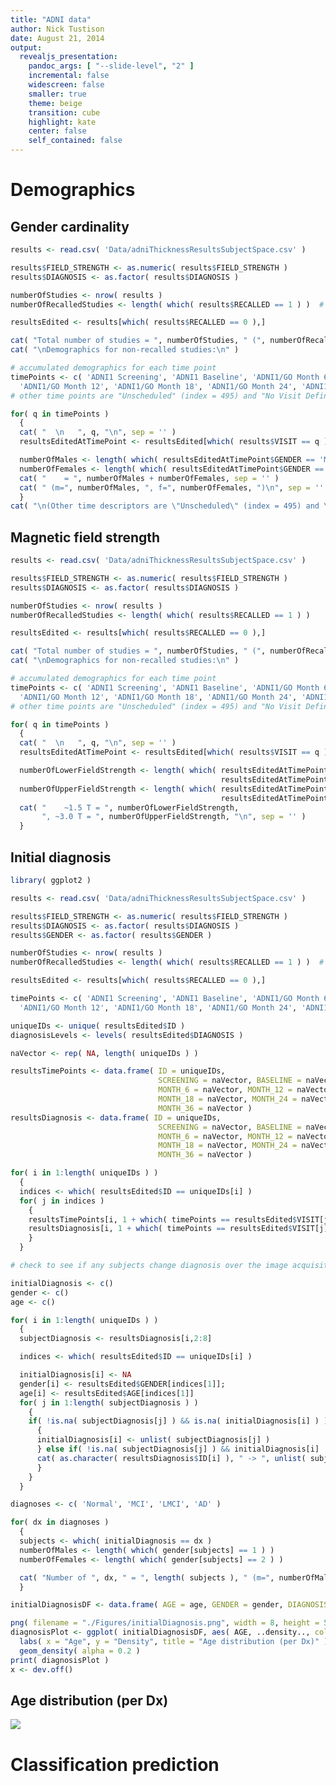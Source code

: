 ```yaml
---
title: "ADNI data"
author: Nick Tustison
date: August 21, 2014
output:
  revealjs_presentation:
    pandoc_args: [ "--slide-level", "2" ]
    incremental: false
    widescreen: false
    smaller: true
    theme: beige
    transition: cube
    highlight: kate
    center: false
    self_contained: false
---
```



# Demographics

## Gender cardinality

```r
results <- read.csv( 'Data/adniThicknessResultsSubjectSpace.csv' )

results$FIELD_STRENGTH <- as.numeric( results$FIELD_STRENGTH )
results$DIAGNOSIS <- as.factor( results$DIAGNOSIS )

numberOfStudies <- nrow( results )
numberOfRecalledStudies <- length( which( results$RECALLED == 1 ) )  # 579

resultsEdited <- results[which( results$RECALLED == 0 ),]

cat( "Total number of studies = ", numberOfStudies, " (", numberOfRecalledStudies, " recalled).\n", sep = '' )
cat( "\nDemographics for non-recalled studies:\n" )

# accumulated demographics for each time point
timePoints <- c( 'ADNI1 Screening', 'ADNI1 Baseline', 'ADNI1/GO Month 6',
  'ADNI1/GO Month 12', 'ADNI1/GO Month 18', 'ADNI1/GO Month 24', 'ADNI1/GO Month 36' )
# other time points are "Unscheduled" (index = 495) and "No Visit Defined" (index = 670)

for( q in timePoints )
  {
  cat( "  \n   ", q, "\n", sep = '' )
  resultsEditedAtTimePoint <- resultsEdited[which( results$VISIT == q ),]

  numberOfMales <- length( which( resultsEditedAtTimePoint$GENDER == 'M' ) )
  numberOfFemales <- length( which( resultsEditedAtTimePoint$GENDER == 'F' ) )
  cat( "    = ", numberOfMales + numberOfFemales, sep = '' )
  cat( " (m=", numberOfMales, ", f=", numberOfFemales, ")\n", sep = '' )
  }
cat( "\n(Other time descriptors are \"Unscheduled\" (index = 495) and \"No Visit Defined\" (index = 670).\n" )

```

## Magnetic field strength

```r
results <- read.csv( 'Data/adniThicknessResultsSubjectSpace.csv' )

results$FIELD_STRENGTH <- as.numeric( results$FIELD_STRENGTH )
results$DIAGNOSIS <- as.factor( results$DIAGNOSIS )

numberOfStudies <- nrow( results )
numberOfRecalledStudies <- length( which( results$RECALLED == 1 ) )

resultsEdited <- results[which( results$RECALLED == 0 ),]

cat( "Total number of studies = ", numberOfStudies, " (", numberOfRecalledStudies, " recalled).\n", sep = '' )
cat( "\nDemographics for non-recalled studies:\n" )

# accumulated demographics for each time point
timePoints <- c( 'ADNI1 Screening', 'ADNI1 Baseline', 'ADNI1/GO Month 6',
  'ADNI1/GO Month 12', 'ADNI1/GO Month 18', 'ADNI1/GO Month 24', 'ADNI1/GO Month 36' )
# other time points are "Unscheduled" (index = 495) and "No Visit Defined" (index = 670)

for( q in timePoints )
  {
  cat( "  \n   ", q, "\n", sep = '' )
  resultsEditedAtTimePoint <- resultsEdited[which( results$VISIT == q ),]

  numberOfLowerFieldStrength <- length( which( resultsEditedAtTimePoint$FIELD_STRENGTH < 2.0 &
                                               resultsEditedAtTimePoint$FIELD_STRENGTH > 1.0 ) )
  numberOfUpperFieldStrength <- length( which( resultsEditedAtTimePoint$FIELD_STRENGTH < 4.0 &
                                               resultsEditedAtTimePoint$FIELD_STRENGTH > 2.0 ) )
  cat( "    ~1.5 T = ", numberOfLowerFieldStrength,
       ", ~3.0 T = ", numberOfUpperFieldStrength, "\n", sep = '' )
  }
```


## Initial diagnosis

```r
library( ggplot2 )

results <- read.csv( 'Data/adniThicknessResultsSubjectSpace.csv' )

results$FIELD_STRENGTH <- as.numeric( results$FIELD_STRENGTH )
results$DIAGNOSIS <- as.factor( results$DIAGNOSIS )
results$GENDER <- as.factor( results$GENDER )

numberOfStudies <- nrow( results )
numberOfRecalledStudies <- length( which( results$RECALLED == 1 ) )  # 579

resultsEdited <- results[which( results$RECALLED == 0 ),]

timePoints <- c( 'ADNI1 Screening', 'ADNI1 Baseline', 'ADNI1/GO Month 6',
  'ADNI1/GO Month 12', 'ADNI1/GO Month 18', 'ADNI1/GO Month 24', 'ADNI1/GO Month 36' )

uniqueIDs <- unique( resultsEdited$ID )
diagnosisLevels <- levels( resultsEdited$DIAGNOSIS )

naVector <- rep( NA, length( uniqueIDs ) )

resultsTimePoints <- data.frame( ID = uniqueIDs,
                                 SCREENING = naVector, BASELINE = naVector,
                                 MONTH_6 = naVector, MONTH_12 = naVector,
                                 MONTH_18 = naVector, MONTH_24 = naVector,
                                 MONTH_36 = naVector )
resultsDiagnosis <- data.frame( ID = uniqueIDs,
                                 SCREENING = naVector, BASELINE = naVector,
                                 MONTH_6 = naVector, MONTH_12 = naVector,
                                 MONTH_18 = naVector, MONTH_24 = naVector,
                                 MONTH_36 = naVector )

for( i in 1:length( uniqueIDs ) )
  {
  indices <- which( resultsEdited$ID == uniqueIDs[i] )
  for( j in indices )
    {
    resultsTimePoints[i, 1 + which( timePoints == resultsEdited$VISIT[j] )] = j
    resultsDiagnosis[i, 1 + which( timePoints == resultsEdited$VISIT[j] )] = diagnosisLevels[resultsEdited$DIAGNOSIS[j]]
    }
  }

# check to see if any subjects change diagnosis over the image acquisition period

initialDiagnosis <- c()
gender <- c()
age <- c()

for( i in 1:length( uniqueIDs ) )
  {
  subjectDiagnosis <- resultsDiagnosis[i,2:8]

  indices <- which( resultsEdited$ID == uniqueIDs[i] )

  initialDiagnosis[i] <- NA
  gender[i] <- resultsEdited$GENDER[indices[1]];
  age[i] <- resultsEdited$AGE[indices[1]]
  for( j in 1:length( subjectDiagnosis ) )
    {
    if( !is.na( subjectDiagnosis[j] ) && is.na( initialDiagnosis[i] ) )
      {
      initialDiagnosis[i] <- unlist( subjectDiagnosis[j] )
      } else if( !is.na( subjectDiagnosis[j] ) && initialDiagnosis[i] != subjectDiagnosis[j] ) {
      cat( as.character( resultsDiagnosis$ID[i] ), " -> ", unlist( subjectDiagnosis ), "\n" )
      }
    }
  }

diagnoses <- c( 'Normal', 'MCI', 'LMCI', 'AD' )

for( dx in diagnoses )
  {
  subjects <- which( initialDiagnosis == dx )
  numberOfMales <- length( which( gender[subjects] == 1 ) )
  numberOfFemales <- length( which( gender[subjects] == 2 ) )

  cat( "Number of ", dx, " = ", length( subjects ), " (m=", numberOfMales, ", f=", numberOfFemales, ")", "\n\n", sep = '' )
  }

initialDiagnosisDF <- data.frame( AGE = age, GENDER = gender, DIAGNOSIS = initialDiagnosis )

png( filename = "./Figures/initialDiagnosis.png", width = 8, height = 5, units = "in", res = 100 )
diagnosisPlot <- ggplot( initialDiagnosisDF, aes( AGE, ..density.., colour = DIAGNOSIS, fill = DIAGNOSIS ) ) +
  labs( x = "Age", y = "Density", title = "Age distribution (per Dx)" ) +
  geom_density( alpha = 0.2 )
print( diagnosisPlot )
x <- dev.off()
```

## Age distribution (per Dx)

![](Figures/initialDiagnosis.png)


# Classification prediction



